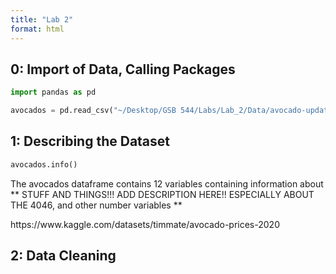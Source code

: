 ```yaml
---
title: "Lab 2"
format: html
---
```

## 0: Import of Data, Calling Packages
```python
import pandas as pd
```

```python
avocados = pd.read_csv("~/Desktop/GSB 544/Labs/Lab_2/Data/avocado-updated-2020.csv", sep=',')
```

## 1: Describing the Dataset
```python
avocados.info()
```

The avocados dataframe contains 12 variables containing information about ** STUFF AND THINGS!!! ADD DESCRIPTION HERE!! ESPECIALLY ABOUT THE 4046, and other number variables ** 

https://www.kaggle.com/datasets/timmate/avocado-prices-2020

## 2: Data Cleaning 
